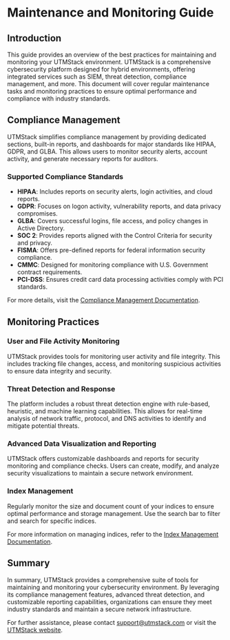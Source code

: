 # Maintenance and Monitoring Guide

## Introduction

This guide provides an overview of the best practices for maintaining and monitoring your UTMStack environment. UTMStack is a comprehensive cybersecurity platform designed for hybrid environments, offering integrated services such as SIEM, threat detection, compliance management, and more. This document will cover regular maintenance tasks and monitoring practices to ensure optimal performance and compliance with industry standards.

## Compliance Management

UTMStack simplifies compliance management by providing dedicated sections, built-in reports, and dashboards for major standards like HIPAA, GDPR, and GLBA. This allows users to monitor security alerts, account activity, and generate necessary reports for auditors.

### Supported Compliance Standards

- **HIPAA**: Includes reports on security alerts, login activities, and cloud reports.
- **GDPR**: Focuses on logon activity, vulnerability reports, and data privacy compromises.
- **GLBA**: Covers successful logins, file access, and policy changes in Active Directory.
- **SOC 2**: Provides reports aligned with the Control Criteria for security and privacy.
- **FISMA**: Offers pre-defined reports for federal information security compliance.
- **CMMC**: Designed for monitoring compliance with U.S. Government contract requirements.
- **PCI-DSS**: Ensures credit card data processing activities comply with PCI standards.

For more details, visit the [Compliance Management Documentation](https://documentation.utmstack.com/v10/compliance/compliance_management).

## Monitoring Practices

### User and File Activity Monitoring

UTMStack provides tools for monitoring user activity and file integrity. This includes tracking file changes, access, and monitoring suspicious activities to ensure data integrity and security.

### Threat Detection and Response

The platform includes a robust threat detection engine with rule-based, heuristic, and machine learning capabilities. This allows for real-time analysis of network traffic, protocol, and DNS activities to identify and mitigate potential threats.

### Advanced Data Visualization and Reporting

UTMStack offers customizable dashboards and reports for security monitoring and compliance checks. Users can create, modify, and analyze security visualizations to maintain a secure network environment.

### Index Management

Regularly monitor the size and document count of your indices to ensure optimal performance and storage management. Use the search bar to filter and search for specific indices.

For more information on managing indices, refer to the [Index Management Documentation](https://documentation.utmstack.com/v10/configuration/index_management).

## Summary

In summary, UTMStack provides a comprehensive suite of tools for maintaining and monitoring your cybersecurity environment. By leveraging its compliance management features, advanced threat detection, and customizable reporting capabilities, organizations can ensure they meet industry standards and maintain a secure network infrastructure.

For further assistance, please contact [support@utmstack.com](mailto:support@utmstack.com) or visit the [UTMStack website](https://utmstack.com).
